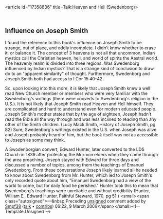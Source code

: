<article id="17358836" title=Talk:Heaven and Hell (Swedenborg)>
	<talkpage id="17358836" title="Talk:Heaven and Hell (Swedenborg)">
{{Talk header}}
{{WikiProjectBannerShell|1=
 {{WikiProject Books |class= start }}
 {{WikiProject Christianity |class= start |importance=low |theology-work-group= yes |theology-importance=low }}
 {{LDSproject |class= Start |importance= low }}
}}

==Influence on Joseph Smith ==
I found the reference to this book's influence on Joseph Smith to be strange, out of place, and oddly incomplete.  I didn't know whether to erase it, or balance it.  The concept of 3 heavens is not all that uncommon, Indian mystics call the Christian heaven, hell, and world of spirits the Aastral world.  The heavenly realm is divided into three regions.  Was Swedenborg influenced by Indian mystics?  That is a strange kind of conclusion to draw do to an &quot;apparent similarity&quot; of thought.  Furthermore, Swedenborg and Joseph Smith both had access to I Cor 15:40-42.

So, upon looking into this more, it is likely that Joseph Smith knew a well read New Church member or members who were very familiar with the Swedenborg's writings (there were converts to Swedenborg's religion in the U.S.).  It is not likely that Joseph Smith read Heaven and Hell himself.  They are complicated and hard to understand even for modern educated people.  Joseph Smith's mother states that by the age of eighteen, Joseph hadn't read the Bible all the way through and was less inclined to reading than any other of the Smith children. (Lucy Mack Smith, History of Joseph Smith, pg 82)  Sure, Swedenborg's writings existed in the U.S. when Joseph was alive and Joseph probably heard of him, but the book itself was not as accessible to Joseph as some may think.

A Swodenborgian convert, Edward Hunter, later converted to the LDS Church in 1839 after protecting the Mormon elders when they came through the area preaching.  Joseph stayed with Edward for three days and discussed a number of topics, among them the teachings of Emanuel Swedenborg.  From these conversations Joseph likely learned all he needed to know about Swedenborg from Mr. Hunter, which led to Joseph Smith's only recorded quote about him, &quot;Emanuel Swedenborg had a view of the world to come, but for daily food he perished.&quot;  Hunter took this to mean that Swedenborg's teachings were unreliable and without credibility (Hunter, William E., Edward Hunter, Faithful Steward, 1970, pg 51.) &lt;small&gt;&lt;span class=&quot;autosigned&quot;&gt;—&amp;nbsp;Preceding [[Wikipedia:Signatures|unsigned]] comment added by [[User:Smpf38|Smpf38]] ([[User talk:Smpf38|talk]] • [[Special:Contributions/Smpf38|contribs]]) 06:22, 9 March 2009&lt;/span&gt;&lt;/small&gt;&lt;!-- Template:Unsigned --&gt;
	</talkpage>
</article>